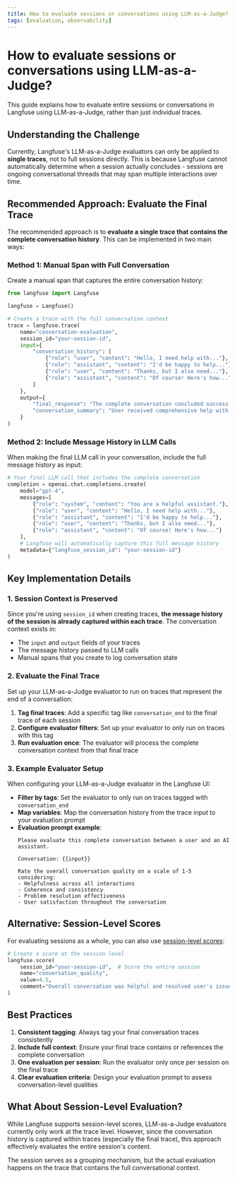 ```yaml
---
title: How to evaluate sessions or conversations using LLM-as-a-Judge?
tags: [evaluation, observability]
---
```


# How to evaluate sessions or conversations using LLM-as-a-Judge?

This guide explains how to evaluate entire sessions or conversations in Langfuse using LLM-as-a-Judge, rather than just individual traces.

## Understanding the Challenge

Currently, Langfuse's LLM-as-a-Judge evaluators can only be applied to **single traces**, not to full sessions directly. This is because Langfuse cannot automatically determine when a session actually concludes - sessions are ongoing conversational threads that may span multiple interactions over time.

## Recommended Approach: Evaluate the Final Trace

The recommended approach is to **evaluate a single trace that contains the complete conversation history**. This can be implemented in two main ways:

### Method 1: Manual Span with Full Conversation

Create a manual span that captures the entire conversation history:

```python
from langfuse import Langfuse

langfuse = Langfuse()

# Create a trace with the full conversation context
trace = langfuse.trace(
    name="conversation-evaluation",
    session_id="your-session-id",
    input={
        "conversation_history": [
            {"role": "user", "content": "Hello, I need help with..."},
            {"role": "assistant", "content": "I'd be happy to help..."},
            {"role": "user", "content": "Thanks, but I also need..."},
            {"role": "assistant", "content": "Of course! Here's how..."}
        ]
    },
    output={
        "final_response": "The complete conversation concluded successfully",
        "conversation_summary": "User received comprehensive help with their query"
    }
)
```

### Method 2: Include Message History in LLM Calls

When making the final LLM call in your conversation, include the full message history as input:

```python
# Your final LLM call that includes the complete conversation
completion = openai.chat.completions.create(
    model="gpt-4",
    messages=[
        {"role": "system", "content": "You are a helpful assistant."},
        {"role": "user", "content": "Hello, I need help with..."},
        {"role": "assistant", "content": "I'd be happy to help..."},
        {"role": "user", "content": "Thanks, but I also need..."},
        {"role": "assistant", "content": "Of course! Here's how..."}
    ],
    # Langfuse will automatically capture this full message history
    metadata={"langfuse_session_id": "your-session-id"}
)
```

## Key Implementation Details

### 1. Session Context is Preserved

Since you're using `session_id` when creating traces, **the message history of the session is already captured within each trace**. The conversation context exists in:

- The `input` and `output` fields of your traces
- The message history passed to LLM calls
- Manual spans that you create to log conversation state

### 2. Evaluate the Final Trace

Set up your LLM-as-a-Judge evaluator to run on traces that represent the end of a conversation:

1. **Tag final traces**: Add a specific tag like `conversation_end` to the final trace of each session
2. **Configure evaluator filters**: Set up your evaluator to only run on traces with this tag
3. **Run evaluation once**: The evaluator will process the complete conversation context from that final trace

### 3. Example Evaluator Setup

When configuring your LLM-as-a-Judge evaluator in the Langfuse UI:

- **Filter by tags**: Set the evaluator to only run on traces tagged with `conversation_end`
- **Map variables**: Map the conversation history from the trace input to your evaluation prompt
- **Evaluation prompt example**:
  ```
  Please evaluate this complete conversation between a user and an AI assistant.
  
  Conversation: {{input}}
  
  Rate the overall conversation quality on a scale of 1-5 considering:
  - Helpfulness across all interactions
  - Coherence and consistency
  - Problem resolution effectiveness
  - User satisfaction throughout the conversation
  ```

## Alternative: Session-Level Scores

For evaluating sessions as a whole, you can also use [session-level scores](/docs/evaluation/evaluation-methods/custom-scores):

```python
# Create a score at the session level
langfuse.score(
    session_id="your-session-id",  # Score the entire session
    name="conversation_quality",
    value=4.5,
    comment="Overall conversation was helpful and resolved user's issues"
)
```

## Best Practices

1. **Consistent tagging**: Always tag your final conversation traces consistently
2. **Include full context**: Ensure your final trace contains or references the complete conversation
3. **One evaluation per session**: Run the evaluator only once per session on the final trace
4. **Clear evaluation criteria**: Design your evaluation prompt to assess conversation-level qualities

## What About Session-Level Evaluation?

While Langfuse supports session-level scores, LLM-as-a-Judge evaluators currently only work at the trace level. However, since the conversation history is captured within traces (especially the final trace), this approach effectively evaluates the entire session's content.

The session serves as a grouping mechanism, but the actual evaluation happens on the trace that contains the full conversational context.